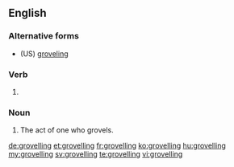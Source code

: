==English==

===Alternative forms===
* (US) [[groveling]]

===Verb===
{{head|en|present participle}}

# {{lb|en|British}} {{present participle of|grovel|lang=en|nocat=1}}

===Noun===
{{en-noun}}

# The act of one who grovels.

[[de:grovelling]]
[[et:grovelling]]
[[fr:grovelling]]
[[ko:grovelling]]
[[hu:grovelling]]
[[my:grovelling]]
[[sv:grovelling]]
[[te:grovelling]]
[[vi:grovelling]]